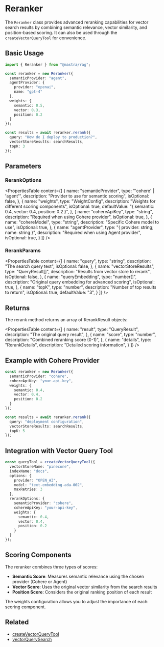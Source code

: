 # Reranker

The `Reranker` class provides advanced reranking capabilities for vector search results by combining semantic relevance, vector similarity, and position-based scoring. It can also be used through the `createVectorQueryTool` for convenience.

## Basic Usage

```typescript
import { Reranker } from "@mastra/rag";

const reranker = new Reranker({
  semanticProvider: "agent",
  agentProvider: {
    provider: "openai",
    name: "gpt-4"
  },
  weights: {
    semantic: 0.5,
    vector: 0.3,
    position: 0.2
  }
});

const results = await reranker.rerank({
  query: "How do I deploy to production?",
  vectorStoreResults: searchResults,
  topK: 3
});
```

## Parameters

### RerankOptions

<PropertiesTable
  content={[
    {
      name: "semanticProvider",
      type: "'cohere' | 'agent'",
      description: "Provider to use for semantic scoring",
      isOptional: false,
    },
    {
      name: "weights",
      type: "WeightConfig",
      description: "Weights for different scoring components",
      isOptional: true,
      defaultValue: "{ semantic: 0.4, vector: 0.4, position: 0.2 }",
    },
    {
      name: "cohereApiKey",
      type: "string",
      description: "Required when using Cohere provider",
      isOptional: true,
    },
    {
      name: "cohereModel",
      type: "string",
      description: "Specific Cohere model to use",
      isOptional: true,
    },
    {
      name: "agentProvider",
      type: "{ provider: string; name: string }",
      description: "Required when using Agent provider",
      isOptional: true,
    }
  ]}
/>

### RerankParams

<PropertiesTable
  content={[
    {
      name: "query",
      type: "string",
      description: "The search query text",
      isOptional: false,
    },
    {
      name: "vectorStoreResults",
      type: "QueryResult[]",
      description: "Results from vector store to rerank",
      isOptional: false,
    },
    {
      name: "queryEmbedding",
      type: "number[]",
      description: "Original query embedding for advanced scoring",
      isOptional: true,
    },
    {
      name: "topK",
      type: "number",
      description: "Number of top results to return",
      isOptional: true,
      defaultValue: "3",
    }
  ]}
/>

## Returns

The rerank method returns an array of RerankResult objects:

<PropertiesTable
  content={[
    {
      name: "result",
      type: "QueryResult",
      description: "The original query result",
    },
    {
      name: "score",
      type: "number",
      description: "Combined reranking score (0-1)",
    },
    {
      name: "details",
      type: "RerankDetails",
      description: "Detailed scoring information",
    }
  ]}
/>

## Example with Cohere Provider

```typescript
const reranker = new Reranker({
  semanticProvider: "cohere",
  cohereApiKey: "your-api-key",
  weights: {
    semantic: 0.4,
    vector: 0.4,
    position: 0.2
  }
});

const results = await reranker.rerank({
  query: "deployment configuration",
  vectorStoreResults: searchResults,
  topK: 5
});
```

## Integration with Vector Query Tool

```typescript
const queryTool = createVectorQueryTool({
  vectorStoreName: "pinecone",
  indexName: "docs",
  options: {
    provider: "OPEN_AI",
    model: "text-embedding-ada-002",
    maxRetries: 3
  },
  rerankOptions: {
    semanticProvider: "cohere",
    cohereApiKey: "your-api-key",
    weights: {
      semantic: 0.4,
      vector: 0.4,
      position: 0.2
    }
  }
});
```

## Scoring Components

The reranker combines three types of scores:

- **Semantic Score**: Measures semantic relevance using the chosen provider (Cohere or Agent)
- **Vector Score**: Uses the original vector similarity from the search results
- **Position Score**: Considers the original ranking position of each result

The weights configuration allows you to adjust the importance of each scoring component.

## Related

- [createVectorQueryTool](./vector-query-tool)
- [vectorQuerySearch](./vector-query-search) 